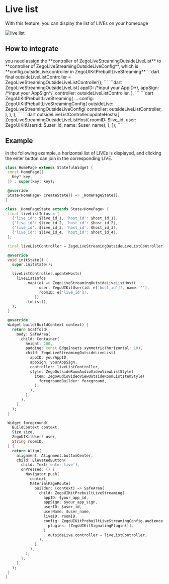 
# Live list

With this feature, you can display the list of LIVEs on your homepage


<Frame width="50%" height="auto" caption="">
    <img src="https://media-resource.spreading.io/docuo/workspace564/27e54a759d23575969552654cb45bf89/b7da56fa5d.gif" alt="live list"/>
</Frame>


## How to integrate

<Note title="Connect ZegoLiveStreamingOutsideLiveListController to ZegoUIKitPrebuiltLiveStreaming">
you need assign the **controller of ZegoLiveStreamingOutsideLiveList** to **controller of ZegoLiveStreamingOutsideLiveConfig**, which is **config.outsideLive.controller in ZegoUIKitPrebuiltLiveStreaming**
</Note>

<Steps>
  <Step title="define ZegoLiveStreamingOutsideLiveListController">
    ```dart
    final outsideLiveListController = ZegoLiveStreamingOutsideLiveListController();
    ```
  </Step>
  <Step title="add ZegoLiveStreamingOutsideLiveList">
    ```dart
    ZegoLiveStreamingOutsideLiveList(
      appID: /*input your AppID*/,
      appSign: /*input your AppSign*/,
      controller: outsideLiveListController,
    ),
    ```
  </Step>
  <Step title="Connect ZegoLiveStreamingOutsideLiveListController to ZegoUIKitPrebuiltLiveStreaming">
    ```dart
    ZegoUIKitPrebuiltLiveStreaming(
      ...
      config: ZegoUIKitPrebuiltLiveStreamingConfig(
        outsideLive: ZegoLiveStreamingOutsideLiveConfig(
          controller: outsideLiveListController,
        ),
      ),
    ),
    ```
  </Step>
  <Step title="Fill in the LIVE room list information to be displayed">
    ```dart
    outsideLiveListController.updateHosts([
      ZegoLiveStreamingOutsideLiveListHost(
        roomID: $live_id,
        user: ZegoUIKitUser(id: $user_id, name: $user_name),
      ),
    ]);
    ```
  </Step>
</Steps>

## Example

In the following example, a horizontal list of LIVEs is displayed, and clicking the enter button can join in the corresponding LIVE.

 ```dart {18,24-31,41-51,80}
class HomePage extends StatefulWidget {
  const HomePage({
    Key? key,
  }) : super(key: key);

  @override
  State<HomePage> createState() => _HomePageState();
}

class _HomePageState extends State<HomePage> {
  final liveListInfos = [
    {'live_id': $live_id_1, 'host_id': $host_id_1},
    {'live_id': $live_id_2, 'host_id': $host_id_2},
    {'live_id': $live_id_3, 'host_id': $host_id_3},
    {'live_id': $live_id_4, 'host_id': $host_id_4},
  ];

  final liveListController = ZegoLiveStreamingOutsideLiveListController();

  @override
  void initState() {
    super.initState();

    liveListController.updateHosts(
      liveListInfos
          .map((e) => ZegoLiveStreamingOutsideLiveListHost(
                user: ZegoUIKitUser(id: e['host_id']!, name: ''),
                roomID: e['live_id']!,
              ))
          .toList(),
    );
  }

  @override
  Widget build(BuildContext context) {
    return Scaffold(
      body: SafeArea(
        child: Container(
          height: 200,
          padding: const EdgeInsets.symmetric(horizontal: 10),
          child: ZegoLiveStreamingOutsideLiveList(
            appID: yourAppID,
            appSign: yourAppSign,
            controller: liveListController,
            style: ZegoOutsideRoomAudioVideoViewListStyle(
              item: ZegoAudioVideoViewOutsideRoomListItemStyle(
                foregroundBuilder: foreground,
              ),
            ),
          ),
        ),
      ),
    );
  }

  Widget foreground(
    BuildContext context,
    Size size,
    ZegoUIKitUser? user,
    String roomID,
  ) {
    return Align(
      alignment: Alignment.bottomCenter,
      child: ElevatedButton(
        child: Text('enter live'),
        onPressed: () {
          Navigator.push(
            context,
            MaterialPageRoute(
              builder: (context) => SafeArea(
                child: ZegoUIKitPrebuiltLiveStreaming(
                  appID: $your_app_id,
                  appSign: $your_app_sign,
                  userID: $user_id,
                  userName: $user_name,
                  liveID: roomID,
                  config: ZegoUIKitPrebuiltLiveStreamingConfig.audience(
                    plugins: [ZegoUIKitSignalingPlugin()],
                  )
                  ..outsideLive.controller = liveListController,
                ),
              ),
            ),
          );
        },
      ),
    );
  }
}
 ```